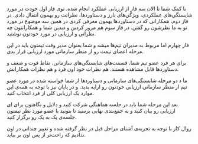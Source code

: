 با کمک شما تا الان سه فاز از ارزیابی عملکرد انجام شده. توی فاز اول خودت در مورد شایستگی‌های عملکردی،
ویژگی‌های بارز و دستاوردها، نظراتت رو بهمون انتقال دادی. در فاز دوم، همکارانی که در دستاوردها بهمون معرفی کردی در همین سه موضوع در مورد تو به ما نظرشون رو گفتن.
در فاز سوم هم مرور کردین و دیدین شما و همکارانتون چه نظراتی و ارزیابی در مورد خودتون نوشتید.

فاز چهارم اما مربوط به مدیران تیم‌ها میشه و شما بعنوان مدیر وقت تیمتون باید در این مرحله اعضای تیمت رو از منظر سازمانی مورد ارزیابی قرار بدی.

برای هر فرد عضو تیم شما، قسمت‌های شایستگی‌های سازمانی، نقاط قوت و ضعف و دستاوردها قابل مشاهده هستند. هم نظرات خود اون فرد و هم نظرات همکارانش.

ما د دو مرحله شایستگی‌های سازمانی و دستاوردها از شما خواسته شده در مورد عضو تیم از منظر سازمانی ارزیابی خودتون رو ارایه بدید.
و در پایان نیز با توجه به همه‌ی این موارد یک ارزیابی کلی از فرد انتخاب کنید.

بعد این مرحله شما باید در جلسه هماهنگی شرکت کنید و دلایل و نگاهتون برای ای ارزیابی رو بیان کنید و به جمع‌بندی نهایی برسید تا بتونید با عضو مورد نظر تیمتون جلسه‌ی یک به یک رو برگزار کنید.

روال کار با توجه به تجربه‌ی آشنای مراحل قبل در نظر گرفته شده و تغییر چندانی در اون ندادیم که راحت‌تر از پس اون بر بیاید.
